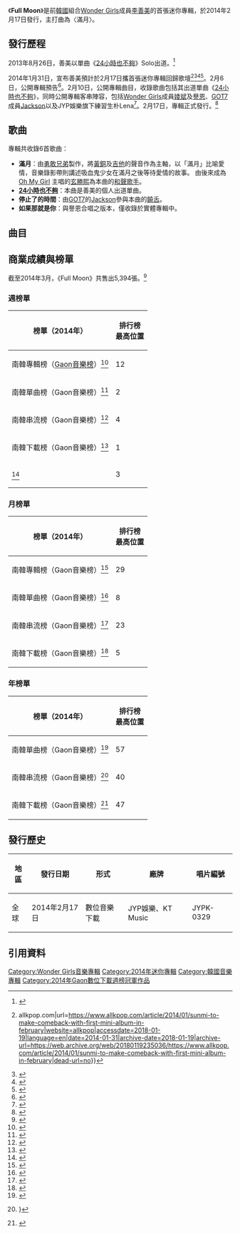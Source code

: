 {{Otheruses|滿月 (消歧義)}}
{{Infobox album
| Name  = Full Moon
| Type  = ep
| Cover  = Sunmi - Full Moon.JPG
| Background =
| Alt  =
| Artist  = [[李善美|李善美]]
| Released   = {{Start date|2014|02|17}}
| Format  = [[CD|CD]]、[[數位音樂下載|數位音樂下載]]
| Recorded  =
| Genre = [[韓國流行音樂|韓國流行音樂]]、[[謠曲|謠曲]]、[[舞蹈流行音乐|Dance-pop]]{{r|MelOn}}
| Length = {{Duration|m=22|s=39}}
| Label = [[JYP娛樂|JYP娛樂]]，[[Genie音樂|KT Music]]
| Director = 
| Producer =
| Reviews = 
| Chart position = 
| Certification = 
| Last album = [[24小時也不夠|24小時也不夠]]（2013年）
| This album = '''Full Moon'''<br>（2014年）
| Next album = －
| Misc          = {{Extra chronology 2
|  Artist      = [[Wonder_Girls|Wonder Girls]]
|  Type        = ep
|  Last album  = [[24小時也不夠|24小時也不夠]]（2013年）
|  This album  = '''Full Moon'''<br>（善美，2014年）
|  Next album  = [[Me?|Me?]]<br>（HA:TFELT，2014年）
}}
{{External music video|Type=ep|{{YouTube|8BBF3vRY85M|滿月}}}}
}}

《'''Full Moon'''》是前[[大韩民国|韓國]]組合[[Wonder_Girls|Wonder Girls]]成員[[李善美|李善美]]的首張迷你專輯，於2014年2月17日發行，主打曲為〈滿月〉。

==發行歷程==
2013年8月26日，善美以單曲《[[24小時也不夠|24小時也不夠]]》Solo出道。<ref>{{cite web|author1=contagion|title=[Single Review] Sunmi '24 Hours'|url=https://www.allkpop.com/article/2013/08/single-review-sunmi-24-hours|website=allkpop|accessdate=2018-01-19|language=en|date=2013-09-01|archive-date=2018-01-19|archive-url=https://web.archive.org/web/20180119235559/https://www.allkpop.com/article/2013/08/single-review-sunmi-24-hours|dead-url=no}}</ref>

2014年1月31日，宣布善美預計於2月17日攜首張迷你專輯回歸歌壇<ref>{{cite web|author1=alim17|title=Sunmi to make comeback with first mini-album in February {{!}} allkpop.com|url=https://www.allkpop.com/article/2014/01/sunmi-to-make-comeback-with-first-mini-album-in-february|website=allkpop|accessdate=2018-01-19|language=en|date=2014-01-31|archive-date=2018-01-19|archive-url=https://web.archive.org/web/20180119235036/https://www.allkpop.com/article/2014/01/sunmi-to-make-comeback-with-first-mini-album-in-february|dead-url=no}}</ref><ref>{{cite web|author1=i.said.hi|title=Sunmi Will Face Fierce Competition for Her February Comeback|url=https://www.soompi.com/2014/02/01/sunmi-will-face-fierce-competition-for-her-february-comeback/|website=www.soompi.com|accessdate=2018-01-19|language=en|date=2014-02-01|archive-date=2017-10-16|archive-url=https://web.archive.org/web/20171016094848/https://www.soompi.com/2014/02/01/sunmi-will-face-fierce-competition-for-her-february-comeback/|dead-url=no}}</ref><ref>{{cite web|author1=James B|title=[Comeback] Sunmi Is Scheduled To Make Her Comeback On The Month Of February With A New Mini-Album|url=http://www.kpopstarz.com/articles/76908/20140202/comeback-sunmi-is-scheduled-to-make-her-comeback-on-the-month-of-february-with-a-new-mini-album.htm|website=KpopStarz|accessdate=2018-01-19|language=en|date=2014-02-02|archive-date=2018-01-19|archive-url=https://web.archive.org/web/20180119235054/http://www.kpopstarz.com/articles/76908/20140202/comeback-sunmi-is-scheduled-to-make-her-comeback-on-the-month-of-february-with-a-new-mini-album.htm|dead-url=no}}</ref><ref>{{cite news|author1=정희서|title=선미, 17일 전격 컴백…팬들과 트위터 Q&A 가진다|url=http://m.entertain.naver.com/read?oid=311&aid=0000305120|accessdate=2018-01-19|agency=Naver|date=2014-02-05|language=ko|archive-date=2018-01-19|archive-url=https://web.archive.org/web/20180119120938/http://m.entertain.naver.com/read?oid=311&aid=0000305120|dead-url=no}}</ref>。2月6日，公開專輯預告<ref>{{cite news|author1=Grace Danbi Hong|title=Sunmi Sits Under a ‘Full Moon’ in Solo Comeback Teaser Images|url=http://ph.celebrity.yahoo.com/news/sunmi-sits-under-a-full-moon-in-solo-013115869.html|accessdate=2018-01-19|agency=Yahoo Celebrity Philippines|archiveurl=https://web.archive.org/web/20140302004214/http://ph.celebrity.yahoo.com/news/sunmi-sits-under-a-full-moon-in-solo-013115869.html|archivedate=2014-03-02|language=en|dead-url=no}}</ref>。2月10日，公開專輯曲目，收錄歌曲包括其出道單曲《[[24小時也不夠|24小時也不夠]]》，同時公開專輯客串陣容，包括[[Wonder_Girls|Wonder Girls]]成員[[婑斌|婑斌]]及[[譽恩|譽恩]]、[[GOT7|GOT7]]成員[[王嘉爾|Jackson]]以及JYP娛樂旗下練習生朴Lena<ref>{{cite web|author1=alim17|title=Sunmi reveals tracklist for 'Full Moon' featuring JYP artists|url=https://www.allkpop.com/article/2014/02/sunmi-reveals-tracklist-for-full-moon-featuring-jyp-artists#axzz2skSIcnUI|website=allkpop|accessdate=2018-01-19|language=en|date=2014-02-10|archive-date=2018-01-19|archive-url=https://web.archive.org/web/20180119235329/https://www.allkpop.com/article/2014/02/sunmi-reveals-tracklist-for-full-moon-featuring-jyp-artists#axzz2skSIcnUI|dead-url=no}}</ref>。2月17日，專輯正式發行。<ref name=fullmoon>{{cite web|title=Sunmi releases full music video for 'Full Moon'!|url=http://www.allkpop.com/article/2014/02/sunmi-releases-full-music-video-for-full-moon#axzz2so74Tir2|website=Allkpop|date=2014-02-16|accessdate=2018-01-19|author=mountainmadman|archive-date=2018-01-20|archive-url=https://web.archive.org/web/20180120124229/https://www.allkpop.com/article/2014/02/sunmi-releases-full-music-video-for-full-moon#axzz2so74Tir2|dead-url=no}}</ref>

==歌曲==
專輯共收錄6首歌曲：
*'''滿月'''：由[[勇敢兄弟|勇敢兄弟]]製作，將[[黃銅|黃銅]]及[[吉他|吉他]]的聲音作為主軸，以「滿月」比喻愛情，音樂錄影帶則講述吸血鬼少女在滿月之後等待愛情的故事。{{r|official}} 由後來成為 [[Oh_My_Girl|Oh My Girl]] 主唱的[[勝熙|玄勝熙]]為本曲的[[和聲歌手|和聲歌手]]。
*'''[[24小時也不夠|24小時也不夠]]'''：本曲是善美的個人出道單曲。{{r|official}}
*'''停止了的時間'''：由[[GOT7|GOT7]]的[[王嘉爾|Jackson]]參與本曲的[[饒舌|饒舌]]。{{r|official}}
*'''如果那就是你'''：與譽恩合唱之版本，僅收錄於實體專輯中。{{r|official}}

==曲目==
{{曲目表
| full_width=
| collapsed =
| headline =《Full Moon》{{r|MelOn}}
| total_length = 22:39

| title1= '''滿月'''
| note1 = 보름달 / feat. Lena
| lyrics1= 勇敢兄弟
| music1 = 勇敢兄弟<br>Elephant Kingdom
| arranger1 = 勇敢兄弟<br>Elephant Kingdom<br>이정민
| length1 = 3:22

| title2 = 24小時也不夠
| note2  = 24시간이 모자라
| lyrics2= [[朴軫永|朴軫永]]
| music2 = 朴軫永
| arranger2 = 朴軫永
| length2 = 3:21

| title3 = Burn
| lyrics3= Tommy Park<br>Raphael
| music3 = Tommy Park<br>Raphael
| arranger3 = Tommy Park<br>Raphael
| length3 = 3:29

| title4 = 我是誰
| note4  = 내가 누구 / feat. 婑斌
| lyrics4= [[金婑斌|婑斌]]<br>김은수
| music4 = east4a
| arranger4 = east4a
| length4 = 3:52

| title5 = 停止了的時間
| note5  =  멈춰버린 시간 / feat. Jackson
| lyrics5 = Chloe
| music5 = Nodae<br>Bjerk
| arranger5 = Nodae<br>Bjerk
| length5 = 4:28

| title6 = 如果那就是你
| note6  = 그게 너라면
| lyrics6 = [[朴譽恩|HA:TFELT]]<br>李宇珉 'collapsedone'
| music6 = HA:TFELT<br>李宇珉 'collapsedone'
| arranger6 = HA:TFELT<br>李宇珉 'collapsedone'
| length6 = 3:47

| title7 = 如果那就是你
| note7  = feat. 譽恩 / CD Only
}}

==商業成績與榜單==
截至2014年3月，《Full Moon》共售出5,394張。<ref>{{cite web|title=2014년 3월 Album Chart|url=http://gaonchart.co.kr/main/section/chart/album.gaon?serviceGbn=ALBUM&termGbn=month&hitYear=2014&targetTime=3&nationGbn=K|website=gaon chart|accessdate=2018-01-19|language=ko|archive-date=2018-01-20|archive-url=https://web.archive.org/web/20180120065915/http://gaonchart.co.kr/main/section/chart/album.gaon?serviceGbn=ALBUM&termGbn=month&hitYear=2014&targetTime=3&nationGbn=K|dead-url=no}}</ref>
{{col-begin}}
{{col-2}}
===週榜單===
{| class="wikitable" style="text-align:center"
|-
! 榜單（2014年）
! 排行榜<br>最高位置
|-
! 南韓專輯榜（[[Gaon音樂榜|Gaon音樂榜]]）<ref>{{cite web|title=2014년 09주차 Album Chart|url=http://gaonchart.co.kr/main/section/chart/album.gaon?nationGbn=T&serviceGbn=&targetTime=09&hitYear=2014&termGbn=week|accessdate=2016-08-23|language=ko|archive-date=2018-01-23|archive-url=https://web.archive.org/web/20180123190753/http://www.gaonchart.co.kr/main/section/chart/album.gaon?nationGbn=T&serviceGbn=&targetTime=09&hitYear=2014&termGbn=week|dead-url=no}}</ref>
| 12
|-
! 南韓單曲榜（Gaon音樂榜）<ref>{{cite web|title=2014년 09주차 Digital Chart|url=http://gaonchart.co.kr/main/section/chart/online.gaon?nationGbn=T&serviceGbn=ALL&targetTime=09&hitYear=2014&termGbn=week|publisher=gaon|accessdate=2016-08-23|language=ko|archive-date=2019-01-16|archive-url=https://web.archive.org/web/20190116185013/http://gaonchart.co.kr/main/section/chart/online.gaon?nationGbn=T&serviceGbn=ALL&targetTime=09&hitYear=2014&termGbn=week|dead-url=no}}</ref>
| 2
|-
! 南韓串流榜（Gaon音樂榜）<ref>{{cite web|title=2014년 09주차 Streaming Chart|url=http://gaonchart.co.kr/main/section/chart/online.gaon?nationGbn=T&serviceGbn=S1040&targetTime=09&hitYear=2014&termGbn=week|publisher=gaon|accessdate=2016-08-23|language=ko|archive-date=2016-08-26|archive-url=https://web.archive.org/web/20160826094144/http://gaonchart.co.kr/main/section/chart/online.gaon?nationGbn=T&serviceGbn=S1040&targetTime=09&hitYear=2014&termGbn=week|dead-url=no}}</ref>
| 4
|-
! 南韓下載榜（Gaon音樂榜）<ref>{{cite web |title=2014년 09주차 Download Chart |url=http://gaonchart.co.kr/main/section/chart/online.gaon?nationGbn=T&serviceGbn=S1020&targetTime=09&hitYear=2014&termGbn=week |publisher=gaon |accessdate=2016-08-23 |language=ko |archive-date=2019-02-26 |archive-url=https://web.archive.org/web/20190226111221/http://gaonchart.co.kr/main/section/chart/online.gaon?nationGbn=T&serviceGbn=S1020&targetTime=09&hitYear=2014&termGbn=week |dead-url=no }}</ref>
| 1
|-
! {{tsl|en|Kpop Hot 100|《告示牌》韓國百強單曲榜}}<ref>{{cite web|title=Korea K-Pop Hot 100|url=https://www.billboard.com/charts/k-pop-hot-100/2014-03-08|website=Billboard|accessdate=2018-01-19|language=en|date=2014-03-08|archive-date=2018-08-28|archive-url=https://web.archive.org/web/20180828001027/https://www.billboard.com/charts/k-pop-hot-100/2014-03-08|dead-url=no}}</ref>

| 3
|}
{{col-2}}
===月榜單===
{| class="wikitable" style="text-align:center"
|-
! 榜單（2014年）
! 排行榜<br>最高位置
|-
! 南韓專輯榜（Gaon音樂榜）<ref>{{cite web|title=2014년 02월 Album Chart|url=http://gaonchart.co.kr/main/section/chart/album.gaon?nationGbn=T&serviceGbn=&targetTime=02&hitYear=2014&termGbn=month|publisher=gaon|accessdate=2016-08-23|language=ko|archive-date=2016-03-04|archive-url=https://web.archive.org/web/20160304040933/http://www.gaonchart.co.kr/main/section/chart/album.gaon?nationGbn=T&serviceGbn=&targetTime=02&hitYear=2014&termGbn=month|dead-url=no}}</ref>
| 29
|-
! 南韓單曲榜（Gaon音樂榜）<ref>{{cite web|title=2014년 02월 Digital Chart|url=http://gaonchart.co.kr/main/section/chart/online.gaon?nationGbn=T&serviceGbn=ALL&targetTime=02&hitYear=2014&termGbn=month|publisher=gaon|accessdate=2016-08-23|language=ko|archive-date=2016-08-26|archive-url=https://web.archive.org/web/20160826111505/http://gaonchart.co.kr/main/section/chart/online.gaon?nationGbn=T&serviceGbn=ALL&targetTime=02&hitYear=2014&termGbn=month|dead-url=no}}</ref>
| 8
|-
! 南韓串流榜（Gaon音樂榜）<ref>{{cite web|title=2014년 02월 Streaming Chart|url=http://gaonchart.co.kr/main/section/chart/online.gaon?nationGbn=T&serviceGbn=S1040&targetTime=02&hitYear=2014&termGbn=month|publisher=gaon|accessdate=2016-08-23|language=ko|archive-date=2016-08-26|archive-url=https://web.archive.org/web/20160826101022/http://gaonchart.co.kr/main/section/chart/online.gaon?nationGbn=T&serviceGbn=S1040&targetTime=02&hitYear=2014&termGbn=month|dead-url=no}}</ref>
| 23
|-
! 南韓下載榜（Gaon音樂榜）<ref>{{cite web |title=2014년 02월 Download Chart |url=http://gaonchart.co.kr/main/section/chart/online.gaon?nationGbn=T&serviceGbn=S1020&targetTime=02&hitYear=2014&termGbn=month |publisher=gaon |accessdate=2016-08-23 |language=ko |archive-date=2016-03-03 |archive-url=https://web.archive.org/web/20160303225849/http://gaonchart.co.kr/main/section/chart/online.gaon?nationGbn=T&serviceGbn=S1020&targetTime=02&hitYear=2014&termGbn=month |dead-url=no }}</ref>
| 5
|}

===年榜單===
{| class="wikitable" style="text-align:center"
|-
! 榜單（2014年）
! 排行榜<br>最高位置
|-
! 南韓單曲榜（Gaon音樂榜）<ref>{{cite web|title=2014년 Digital Chart|url=http://gaonchart.co.kr/main/section/chart/online.gaon?nationGbn=T&serviceGbn=ALL&targetTime=2014&hitYear=2014&termGbn=year|publisher=gaon|accessdate=2016-08-23|language=ko|archive-date=2016-11-25|archive-url=https://web.archive.org/web/20161125050200/http://gaonchart.co.kr/main/section/chart/online.gaon?nationGbn=T&serviceGbn=ALL&targetTime=2014&hitYear=2014&termGbn=year|dead-url=no}}</ref>
| 57
|-
! 南韓串流榜（Gaon音樂榜）<ref>{{cite web|title=2014년 Streaming Chart|url=http://gaonchart.co.kr/main/section/chart/online.gaon?nationGbn=T&serviceGbn=S1040&targetTime=2014&hitYear=2014&termGbn=year|publisher=gaon|accessdate=2016-08-23|language=ko|archive-date=2016-08-26|archive-url=https://web.archive.org/web/20160826132644/http://gaonchart.co.kr/main/section/chart/online.gaon?nationGbn=T&serviceGbn=S1040&targetTime=2014&hitYear=2014&termGbn=year|dead-url=no}}}</ref>
| 40
|-
! 南韓下載榜（Gaon音樂榜）<ref>{{cite web |title=2014년 Download Chart |url=http://gaonchart.co.kr/main/section/chart/online.gaon?nationGbn=T&serviceGbn=S1020&targetTime=2014&hitYear=2014&termGbn=year |publisher=gaon |accessdate=2016-08-23 |language=ko |deadurl=yes |archiveurl=https://web.archive.org/web/20150521025239/http://gaonchart.co.kr/main/section/chart/online.gaon?nationGbn=T&serviceGbn=S1020&targetTime=2014&hitYear=2014&termGbn=year |archivedate=2015-05-21 }}</ref>
| 47
|}
{{col-end}}

==發行歷史==
{| class="wikitable" style="text-ailng=center"
|-
!地區!!發行日期!!形式!!廠牌!!唱片編號
|-
|全球||2014年2月17日||數位音樂下載||JYP娛樂、KT Music||JYPK-0329
|}

==引用資料==
{{portal box|音樂|大韓民國}}
{{reflist|2|refs=
<ref name=MelOn>{{cite web|title=MelOn頁面上的《Full Moon》介紹|url=http://www.melon.com/album/detail.htm?albumId=2233456|publisher=MelOn|accessdate=2016-08-23|language=ko|archive-date=2016-09-20|archive-url=https://web.archive.org/web/20160920015656/http://www.melon.com/album/detail.htm?albumId=2233456|dead-url=no}}</ref>
<ref name=official>{{cite web|title=善美官網上的《Full Moon》介紹|url=http://sunmi.jype.com/discography.asp?idx=&lng=CH&page=|publisher=JYP娛樂|accessdate=2016-08-23|language=zh-hans|archiveurl=https://web.archive.org/web/20160526150353/http://sunmi.jype.com/discography.asp?idx=&lng=CH&page=|archivedate=2016-05-26|deadurl=yes}}</ref>}}
{{Sunmi}}
{{Wonder Girls}}
{{JYP Entertainment}}

[[Category:Wonder_Girls音樂專輯|Category:Wonder Girls音樂專輯]]
[[Category:2014年迷你專輯|Category:2014年迷你專輯]]
[[Category:韓國音樂專輯|Category:韓國音樂專輯]]
[[Category:2014年Gaon數位下載週榜冠軍作品|Category:2014年Gaon數位下載週榜冠軍作品]]